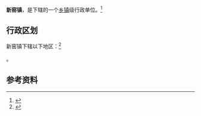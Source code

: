 {{About|甘肃省平凉市崇信县新窑镇|贵州省六盘水市六枝特区同名地名|新窑镇 (六盘水市)}}
{{中国乡级行政区|62/08/23/101/000}}

'''新窑镇'''，是{{PRC admin/fullname|62/08/23/101/000|3}}下辖的一个[[乡镇|乡镇]]级行政单位。<ref>{{PRC admin/ref sgc|{{PRC admin/parent|62/08/23/101/000}}}}</ref>

== 行政区划 ==

新窑镇下辖以下地区：<ref>{{PRC admin/ref sgc|62/08/23/101/000}}</ref>

{{PRC admin/children|62/08/23/101/000}}。

== 参考资料 ==

{{reflist}}

{{行政区划小作品}}
{{PRC admin/navcat|62/08/23/101/000}}